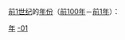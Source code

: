 {{Catnav|頁面分類|历史|歷史學|年代学|年}}
{{Catnav|頁面分類|历史|歷史時代|年}}
{{Catnav|頁面分類|人文學科|歷史學|年代学|年}}

[[前1世纪|前1世纪]]的[[:Category:年|年份]]（[[前100年|前100年]]－[[前1年|前1年]]）：

{{世纪各年导航}}
{{Commons category|Years in the 1st century BC}}

[[Category:前1世纪|年]]
[[Category:年|-01]]